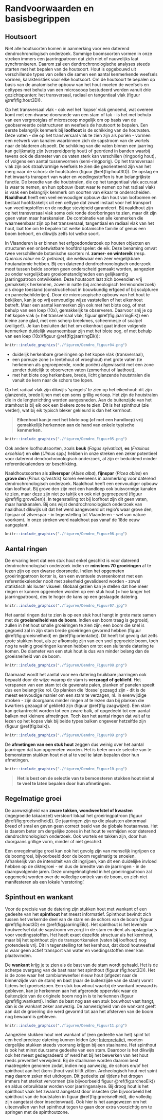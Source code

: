 # Randvoorwaarden en basisbegrippen {#randvoorwaarden}

## Houtsoort

Niet alle houtsoorten komen in aanmerking voor een daterend dendrochronologisch onderzoek. Sommige boomsoorten vormen in onze streken immers een jaarringpatroon dat zich niet of nauwelijks laat synchroniseren. Daarom zal een dendrochronologische analyses steeds starten met het bepalen van de houtsoort. Hout is opgebouwd uit verschillende types van cellen die samen een aantal kenmerkende weefsels vormen, karakteristiek voor elke houtsoort. Om de houtsoort te bepalen op basis van de anatomische opbouw van het hout moeten de weefsels en celtypes met behulp van een microscoop bestudeerd worden vanuit drie gezichtspunten: het transversaal, radiaal en tangentiaal vlak (figuur \@ref(fig:hout3D)).

Op het transversaal vlak - ook wel het 'kopse' vlak genoemd, wat overeen komt met een dwarse doorsnede van een stam of tak - is het met behulp van een vergrootglas of microscoop mogelijk om op basis van de geobserveerde celstructuren en weefsels de houtsoort te bepalen. Een eerste belangrijk kenmerk bij **loofhout** is de schikking van de houtvaten. Deze vaten - die op het transversaal vlak te zien zijn als poriën - vormen een netwerk van kanalen waarbinnen zich de sapstroom van de wortels naar de bladeren afspeelt. De schikking van die vaten binnen een jaarring kan gelijkmatig zijn (verspreidporig hout) of geordend in banden waarbij tevens ook de diameter van de vaten sterk kan verschillen (ringporig hout), of volgens een aantal tussenvormen (semi-ringporig). Op het transversaal vlak zijn ook straalvormige weefsels te zien die georienteerd zijn van het merg naar de schors: de houtstralen (figuur \@ref(fig:hout3D)). De opslag en het inwaarts transport van water en voedingsstoffen is hun belangrijkste functie. De breedte van die houtstralen, die op het tangentiaal vlak accuraat is waar te nemen, en hun opbouw (best waar te nemen op het radiaal vlak) is vaak een belangrijk kenmerk om soorten van elkaar te onderscheiden. **Naaldhout** heeft een veel eenvoudiger opbouw dan hout van loofbomen en bestaat hoofdzakelijk uit een celtype dat zowel instaat voor het transport van voedingstoffen en de nodige stevigheid garandeert. Bij naaldhout zijn op het transversaal vlak soms ook ronde doorboringen te zien, maar dit zijn geen vaten maar harskanalen. De combinatie van alle kenmerken die waarneembaar zijn op het transversaal, tangentiaal en radiaal vlak van het hout, laat toe om te bepalen tot welke botanische familie of genus een boom behoort, en dikwijls zelfs tot welke soort.

In Vlaanderen is er binnen het erfgoedonderzoek op houten objecten en structuren een onbetwistbare hoofdrolspeler: de eik. Deze benaming omvat twee verschillende botanische soorten: nl. **zomer- en wintereik** (resp. *Quercus robur* en *Q. petraea*), die weliswaar een zeer vergelijkbare houtanatomie hebben. Bij een daterend dendrochronologisch onderzoek moet tussen beide soorten geen onderscheid gemaakt worden, aangezien ze onder vergelijkbare groeiomstandigheden een gelijkaardig jaarringpatroon ontwikkelen. Deze houtsoort laat zich bovendien vrij gemakkelijk herkennen, zowel in natte (bij archeologisch terreinonderzoek) als droge toestand (constructiehout in bouwkundig erfgoed of bij sculpturen en paneelschilderijen). Door de microscopische opbouw van het hout te bekijken, kan je op vrij eenvoudige wijze vaststellen of het eikenhout betreft. Maar een aantal kenmerken zijn ook met het blote oog, of met behulp van een loep (10x), gemakkelijk te observeren. Daarvoor snij je op het kopse vlak (= het transversaal vlak, figuur \@ref(fig:jaarringEik)) een kleine zone glad, met een scherp breekmes, scheermesje of scalpel (veiliger!). Je kan besluiten dat het om eikenhout gaat indien volgende kenmerken duidelijk waarneembaar zijn met het blote oog, of met behulp van een loep (10x)(figuur \@ref(fig:jaarringEik)): 

```r

knitr::include_graphics("./figuren/Dendro_Figuur04.png")

```



  - duidelijk herkenbare groeiringen op het kopse vlak (transversaal),
  - een poreuze zone (= lentehout of vroeghout) met grote vaten (te herkennen als gegroepeerde, ronde poriën) afgewisseld met een zone zonder duidelijk te observeren vaten (zomerhout of laathout),
  - met het blote oog herkenbare, brede, licht glanzende houtstralen die vanuit de kern naar de schors toe lopen.

Op het radiaal vlak zijn dikwijls 'spiegels' te zien op het eikenhout: dit zijn glanzende, brede lijnen met een soms grillig verloop. Het zijn de houtstralen die in de lengterichting worden aangesneden. Aan de buitenzijde van het stamhout is bij eik ook een blekere zone te zien. Dit is het spinthout (zie verder), wat bij eik typisch bleker gekleurd is dan het kernhout.


> 
> **Eikenhout kan je met het blote oog (of met een handloep) vrij gemakkelijk herkennen aan de hand van enkele typische kenmerken.**
> 

```r

knitr::include_graphics("./figuren/Dendro_Figuur05.png")

```


Ook andere loofhoutsoorten, zoals **beuk** (*Fagus sylvatica*), **es** (*Fraxinus excelsior*) en **olm** (*Ulmus* spp.) hebben in onze streken een zeker potentieel voor daterend dendrochronologisch onderzoek, al zijn er beduidend minder referentiekalenders ter beschikking.

Naaldhoutsoorten als **zilverspar** (*Abies alba*), **fijnspar** (*Picea abies*) en **grove den** (*Pinus sylvestris*) komen eveneens in aanmerking voor daterend dendrochronologisch onderzoek. Naaldhout heeft een eenvoudiger opbouw dan loofhout. Bij grove den zijn met een handloep ook buisvormige kanalen te zien, maar deze zijn niet zo talrijk en ook niet gegroepeerd (figuur \@ref(fig:groveDen)). In tegenstelling tot bij loofhout zijn dit geen vaten, maar harskanalen. Bij ons wijst dendrochronologisch onderzoek van naaldhout dikwijls uit dat het werd aangevoerd uit regio's waar grove den, fijnspar of zilverspar - in tegenstelling tot Vlaanderen - wel van nature voorkomt. In onze streken werd naaldhout pas vanaf de 18de eeuw aangeplant.


```r

knitr::include_graphics("./figuren/Dendro_Figuur06.png")

```


## Aantal ringen

De ervaring leert dat een stuk hout enkel geschikt is voor daterend dendrochronologisch onderzoek indien er **minstens 70 groeiringen** af te lezen zijn op een dwarse doorsnede. Indien het opgemeten groeiringpatroon korter is, kan een eventuele overeenkomst met een referentiekalender nooit met zekerheid gevalideerd worden - zowel statistisch als louter visueel. Globaal gezien kan je stellen dat hoe meer ringen er kunnen opgemeten worden op een stuk hout (= hoe langer het jaarringpatroon), des te hoger de kans op een geslaagde datering.

```r

knitr::include_graphics("./figuren/Dendro_Figuur07.jpg")

```


Het aantal ringen dat te zien is op een stuk hout hangt in grote mate samen met de **groeisnelheid van de boom**. Indien een boom traag is gegroeid, zullen in het hout smalle groeiringen te zien zijn; een boom die snel is gegroeid zal in zijn stam brede groeiringen gevormd hebben (figuur \@ref(fig:groeisnelheid) en \@ref(fig:orientatie)). Dit heeft tot gevolg dat zelfs grote stukken hout, als ze afkomstig zijn van een snel gegroeide boom, toch nog te weinig groeiringen kunnen hebben om tot een sluitende datering te komen. De diameter van een stuk hout is dus van minder belang dan de groeisnelheid van de boom.

```r

knitr::include_graphics("./figuren/Dendro_Figuur08.png")

```


Daarnaast wordt het aantal voor een datering bruikbare jaarringen ook bepaald door de wijze waarop de stam is **verzaagd of gekliefd**. Het verspanen van een stam tot de gewenste palen, planken of panelen speelt dus een belangrijke rol. Op planken die 'dosse' gezaagd zijn - dit is de meest eenvoudige manier om een stam te verzagen, nl. in evenwijdige stroken - zijn doorgaans minder ringen af te lezen dan bij planken die kwartiers gezaagd of gekliefd zijn (figuur \@ref(fig:zaagwijze)). Een stam kan gekantrecht worden tot een zware balk, of opgedeeld tot een aantal balken met kleinere afmetingen. Toch kan het aantal ringen dat valt af te lezen op het kopse vlak bij beide types balken ongeveer hetzelfde zijn (figuur \@ref(fig:balk)).

```r

knitr::include_graphics("./figuren/Dendro_Figuur09.png")

```


De **afmetingen van een stuk hout** zeggen dus weinig over het aantal jaarringen dat kan opgemeten worden. Het is beter om de selectie van te bemonsteren stukken hout niet al te veel te laten bepalen door hun afmetingen.

```r

knitr::include_graphics("./figuren/Dendro_Figuur10.png")

```

   
>    
>**Het is best om de selectie van te bemonsteren stukken hout niet al te veel te laten bepalen door hun afmetingen.**
>    
   

## Regelmatige groei

De aanwezigheid van **zware takken, wondweefstel of kwasten ** (ingegroeide takaanzet) verstoort lokaal het groeiringpatroon (figuur \@ref(fig:groeisnelheid)). De jaarringen zijn op die plaatsten abnormaal breed of smal en geven geen correct beeld van de globale houtaanwas. Het is daarom beter om dergelijke zones in het hout te vermijden voor daterend dendrochronologisch onderzoek. Ook wortels en takken zijn, door hun doorgaans grillige vorm, minder of niet geschikt.

Een onregelmatige groei kan ook het gevolg zijn van menselijk ingrijpen op de boomgroei, bijvoorbeeld door de boom regelmatig te snoeien. Afhankelijk van de intensiteit van dit ingrijpen, kan dit een duidelijke invloed hebben op de diktegroei - en dus de breedte van de jaarringen - in de daaropvolgende jaren. Deze onregelmatigheid in het groeiringpatroon zal opgemerkt worden over de volledige omtrek van de boom, en zich niet manifesteren als een lokale 'verstoring'.


## Spinthout en wankant

Voor de precisie van de datering zijn stukken hout met wankant of een gedeelte van het **spinthout** het meest informatief. Spinthout bevindt zich tussen het verkernde deel van de stam en de schors van de boom (figuur \@ref(fig:hout3D) en \@ref(fig:jaarringEik)). Het spinthout is het levende houtweefsel dat de sapstroom verzorgt in de stam en dient als opslagplaats voor voedingsstoffen. Het heeft exact dezelfde structuur als het kernhout, maar bij het spinthout zijn de transportkanalen (vaten bij loofhout) nog grotendeels vrij. Dit in tegenstelling tot het kernhout, dat dood houtweefsel is waar geen actief transport van water en voedingsstoffen meer kan plaatsvinden.

De **wankant** krijg je te zien als de bast van de stam wordt gehaald. Het is de scherpe overgang van de bast naar het spinthout (figuur \ref(fig:hout3D)). Het is de zone waar het cambiumweefsel nieuw hout (afgezet naar de binnenzijde van de stam) en bast (naar de buitenzijde van de stam) vormt tijdens het groeiseizoen. Een stuk bouwhout waarbij de wankant bewaard is gebleven, kan je herkennen aan het afgeronde oppervlak waar de buitenzijde van de originele boom nog in is te herkennen (figuur \@ref(fig:wankant)). Indien de bast nog aan een stuk bouwhout vast hangt, dan is de wankant zeker aanwezig. De aanwezigheid van de wankant geeft aan dat de groeiring die werd gevormd tot aan het afsterven van de boom nog bewaard is gebleven.

```r

knitr::include_graphics("./figuren/Dendro_Figuur11.png")

```


Aangezien stukken hout met wankant of (een gedeelte van het) spint tot een heel precieze datering kunnen leiden (zie: [Interpretatie](#interpretatie)), moeten dergelijke stukken steeds voorrang krijgen bij een staalname. Het spinthout is ook het minst duurzame gedeelte van een stam. Daardoor is het dikwijls ook het meest gedegradeerd of werd het bij het bewerken van het hout reeds preventief verwijderd. Bij de staalname worden daarom best maatregelen genomen zodat, indien nog aanwezig, de schors en/of het spinthout aan het (kern-)hout vast blijft zitten. Archeologisch hout met spint mag daarom zeker niet uitdrogen. Dit gedeelte zal tijdens het drogen immers het sterkst vervormen (zie bijvoorbeeld figuur \@ref(fig:archeoEik)) en aldus onbruikbaar worden voor jaarringanalyse. Bij droog hout is het spinthout vaak het zwaarst aangetast door insecten (zie bijvoorbeeld het spinthout van de houtstalen in figuur \@ref(fig:groeisnelheid), die volledig zijn aangetast door insectenvraat). Ook hier is het aangewezen om het uiteenvallen van het spinthout tegen te gaan door extra voorzichtig om te springen met de spinthoutzone.

